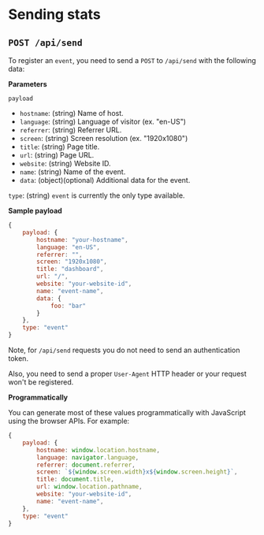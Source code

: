 # Sending stats

## `POST /api/send`

To register an `event`, you need to send a `POST` to `/api/send` with
the following data:

**Parameters**

`payload`

- `hostname`: (string) Name of host.
- `language`: (string) Language of visitor (ex. "en-US")
- `referrer`: (string) Referrer URL.
- `screen`: (string) Screen resolution (ex. "1920x1080")
- `title`: (string) Page title.
- `url`: (string) Page URL.
- `website`: (string) Website ID.
- `name`: (string) Name of the event.
- `data`: (object)(optional) Additional data for the event.

`type`: (string) `event` is currently the only type available.

**Sample payload**

```js
{
    payload: {
        hostname: "your-hostname",
        language: "en-US",
        referrer: "",
        screen: "1920x1080",
        title: "dashboard",
        url: "/",
        website: "your-website-id",
        name: "event-name",
        data: {
            foo: "bar"
        }
    },
    type: "event"
}
```

Note, for `/api/send` requests you do not need to send an
authentication token.

Also, you need to send a proper `User-Agent` HTTP header or
your request won't be registered.

**Programmatically**

You can generate most of these values programmatically with JavaScript using the browser APIs. For example:

```js
{
    payload: {
        hostname: window.location.hostname,
        language: navigator.language,
        referrer: document.referrer,
        screen: `${window.screen.width}x${window.screen.height}`,
        title: document.title,
        url: window.location.pathname,
        website: "your-website-id",
        name: "event-name",
    },
    type: "event"
}
```

